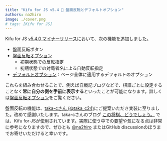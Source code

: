 ```yaml
---
title: "Kifu for JS v5.4 🎉 盤面反転とデフォルトオプション"
authors: na2hiro
image: ./cover.png
# tags: [Kifu for JS]
---
```


Kifu for JS [v5.4.0 マイナーリリース](https://github.com/na2hiro/Kifu-for-JS/releases/tag/v5.4.0)において、次の機能を追加しました。

- 盤面反転ボタン
- [盤面反転オプション](/docs/options/reverse)
    - 初期状態での反転指定
    - 初期状態での対局者名による自動反転指定
- [デフォルトオプション](/docs/options#デフォルトオプション)：ページ全体に適用するデフォルトのオプション

これらを組み合わせることで、例えば自戦記ブログなどで、棋譜ごとに設定することなく**常に自分の側を手前に表示する**といったことが可能になります。詳しくは[盤面反転オプション](/docs/options/reverse)をご覧ください。

盤面反転の機能は、[taka-cさん (@taka_c24)](https://twitter.com/taka_c24)にご提案いただき実装に至りました。改めて感謝いたします。taka-cさんのブログ [この将棋、どうでしょう。](https://shogidoudesho.blog.fc2.com/) では、Kifu for JSが使用されています。実際に使う中での要望や気になる点は非常に参考になりますので、ぜひとも [@na2hiro](https://twitter.com/na2hiro) またはGitHub discussionのほうまでお寄せいただけると幸いです。
